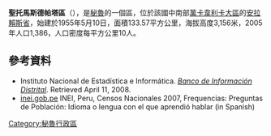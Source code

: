 '''聖托馬斯德帕塔區'''（{{lang-es|Distrito de Santo Tomás de Pata}}），是[[秘魯|秘魯]]的一個區，位於該國中南部[[萬卡韋利卡大區|萬卡韋利卡大區]]的[[安拉賴斯省|安拉賴斯省]]，始建於1955年5月10日，面積133.57平方公里，海拔高度3,156米，2005年人口1,386，人口密度每平方公里10人。

==參考資料==
*Instituto Nacional de Estadística e Informática. ''[https://web.archive.org/web/20080423164200/http://desa.inei.gob.pe/mapas/bid/ Banco de Información Distrital]''. Retrieved April 11, 2008.{{es icon}}
*[https://web.archive.org/web/20130127005551/http://iinei.inei.gob.pe/iinei/RedatamCpv2007.asp?id=ResultadosCensales%3Fori%3DC inei.gob.pe] INEI, Peru, Censos Nacionales 2007, Frequencias: Preguntas de Población: Idioma o lengua con el que aprendió hablar (in Spanish)

{{coord|13.1131|S|74.4193|W|source:wikidata-and-enwiki-cat-tree_region:PE|display=title}}

{{Peru-geo-stub}}
[[Category:秘魯行政區|Category:秘魯行政區]]